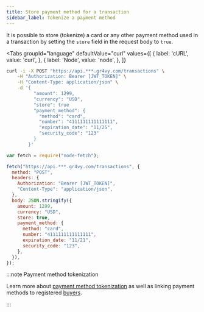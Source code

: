 ```yaml
---
title: Store payment method for a transaction
sidebar_label: Tokenize a payment method
---
```



It is possible to store (tokenize) a card or any other payment method used in a
transaction by setting the `store` field in the request body to `true`.

<Tabs
  groupId="language"
  defaultValue="curl"
  values={[
    { label: 'cURL', value: 'curl', },
    { label: 'Node', value: 'node', },
  ]}
>
  <TabItem value="curl">

```bash {7}
curl -i -X POST "https://api.***.gr4vy.com/transactions" \
    -H "Authorization: Bearer [JWT_TOKEN]" \
    -H "Content-Type: application/json" \
    -d '{
          "amount": 1299,
          "currency": "USD",
          "store": true
          "payment_method": {
            "method": "card",
            "number": "4111111111111111",
            "expiration_date": "11/25",
            "security_code": "123"
          }
        }'
```

  </TabItem>
  <TabItem value="node">

```js {12}
var fetch = require("node-fetch");

fetch("https://api.***.gr4vy.com/transactions", {
  method: "POST",
  headers: {
    Authorization: "Bearer [JWT_TOKEN]",
    "Content-Type": "application/json",
  },
  body: JSON.stringify({
    amount: 1299,
    currency: "USD",
    store: true,
    payment_method: {
      method: "card",
      number: "4111111111111111",
      expiration_date: "11/21",
      security_code: "123",
    },
  }),
});
```

</TabItem>
</Tabs>

:::note Payment method tokenization

Learn more about [payment method tokenization](/guides/payment-methods) as well
as linking payment methods to registered [buyers](/guides/buyers).

:::
